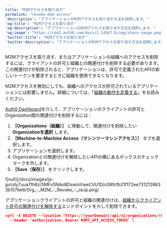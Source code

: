 ---
title: "M2Mアクセスを取り消す"
permalink: "revoke-m2m-access"
'description': "アプリケーションのM2Mアクセスを取り消す方法を説明します。"
'og:title': "M2Mアクセスを取り消す"
'og:description': "アプリケーションのM2Mアクセスを取り消す方法を説明します。"
'og:image': "https://cdn2.auth0.com/docs/1.14567.0/img/share-image.png"
'twitter:title': "M2Mアクセスを取り消す"
'twitter:description': "アプリケーションのM2Mアクセスを取り消す方法を説明します。"
---

M2Mアクセスを取り消す、またはアプリケーションの組織へのアクセスを削除するには、クライアントの許可と組織との関連付けを削除する必要があります。この関連付けが削除されると、アプリケーションは、許可で定義されたAPIの新しいトークンを要求するときに組織を使用できなくなります。

<Callout icon="file-lines" color="#0EA5E9" iconType="regular">

M2Mアクセスを無効にしても、組織へのアクセスが許可されているアプリケーションには影響しません。詳細については、「[組織の動作を定義する](/docs/ja-jp/manage-users/organizations/organizations-for-m2m-applications/configure-your-application-for-m2m-access#define-organization-behavior)」をお読みください。

</Callout>

<Tabs><Tab title="Auth0 Dashboard">

[Auth0 Dashboard](https://manage.auth0.com/)を介して、アプリケーションのクライアントの許可とOrganization間の関連付けを削除するには：

1. **［Organizations（組織）］** に移動して、関連付けを削除したい**Organizationを選択** します。
2. **［Machine-to-Machine Access（マシンツーマシンアクセス）］** タブを選択します。
3. アプリケーションを選択します。
4. Organizationとの関連付けを解除したいAPIの横にあるボックスのチェックマークを外します。
5. **［Save（保存）］** をクリックします。

<Frame>![null](/docs/images/ja-jp/cdy7uua7fh8z/5MFv5NAoBDswloVweCVU1D/c08fcfb21f172ee7312128633b157be6/Org_-_M2M_-_Revoke_-_JaJp.png)</Frame>

</Tab><Tab title="Mangement API">

アプリケーションクライアントの許可と組織の関連付けは、[組織からクライアント許可の関連付けを解除する](/docs/ja-jp/api/management/v2/organizations/delete-client-grants-by-grant-id)エンドポイントを介して削除できます。

```json lines
curl -X DELETE --location "https://{yourDomain}/api/v2/organizations/{ORG_id}/client-grants/{GRANT_ID}" \
  --header 'authorization: Bearer MGMT_API_ACCESS_TOKEN' \
```

</Tab></Tabs>

